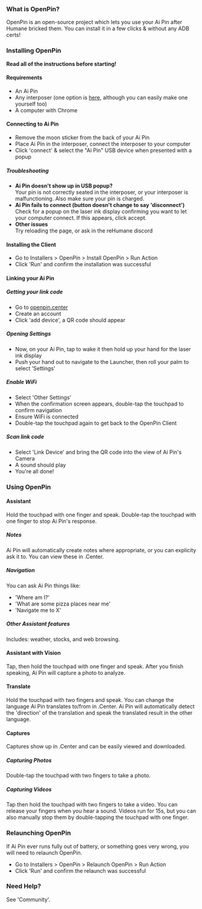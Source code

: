 ### What is OpenPin?

OpenPin is an open-source project which lets you use your Ai Pin after Humane bricked them. You can install it in a few clicks & without any ADB certs!

### Installing OpenPin

**Read all of the instructions before starting!**

#### Requirements

- An Ai Pin
- Any interposer (one option is [here](https://www.etsy.com/listing/1894838497), although you can easily make one yourself too)
- A computer with Chrome

#### Connecting to Ai Pin

- Remove the moon sticker from the back of your Ai Pin
- Place Ai Pin in the interposer, connect the interposer to your computer
- Click 'connect' & select the "Ai Pin" USB device when presented with a popup

##### Troubleshooting

- **Ai Pin doesn't show up in USB popup?**<br />
  Your pin is not correctly seated in the interposer, or your interposer is malfunctioning. Also make sure your pin is charged.
- **Ai Pin fails to connect (button doesn't change to say 'disconnect')**<br />
  Check for a popup on the laser ink display confirming you want to let your computer connect. If this appears, click accept.
- **Other issues**<br />
  Try reloading the page, or ask in the reHumane discord

#### Installing the Client

- Go to Installers > OpenPin > Install OpenPin > Run Action
- Click 'Run' and confirm the installation was successful

#### Linking your Ai Pin

##### Getting your link code

- Go to [openpin.center](https://openpin.center/)
- Create an account
- Click 'add device', a QR code should appear

##### Opening Settings

- Now, on your Ai Pin, tap to wake it then hold up your hand for the laser ink display
- Push your hand out to navigate to the Launcher, then roll your palm to select 'Settings'

##### Enable WiFi

- Select 'Other Settings'
- When the confirmation screen appears, double-tap the touchpad to confirm navigation
- Ensure WiFi is connected
- Double-tap the touchpad again to get back to the OpenPin Client

##### Scan link code

- Select 'Link Device' and bring the QR code into the view of Ai Pin's Camera
- A sound should play
- You're all done!

### Using OpenPin

#### Assistant

Hold the touchpad with one finger and speak. Double-tap the touchpad with one finger to stop Ai Pin's response.

##### Notes

Ai Pin will automatically create notes where appropriate, or you can explicity ask it to. You can view these in .Center.

##### Navigation

You can ask Ai Pin things like:

- 'Where am I?'
- 'What are some pizza places near me'
- 'Navigate me to X'

##### Other Assistant features

Includes: weather, stocks, and web browsing.

#### Assistant with Vision

Tap, then hold the touchpad with one finger and speak. After you finish speaking, Ai Pin will capture a photo to analyze.

#### Translate

Hold the touchpad with two fingers and speak. You can change the language Ai Pin translates to/from in .Center.
Ai Pin will automatically detect the 'direction' of the translation and speak the translated result in the other language.

#### Captures

Captures show up in .Center and can be easily viewed and downloaded.

##### Capturing Photos

Double-tap the touchpad with two fingers to take a photo.

##### Capturing Videos

Tap then hold the touchpad with two fingers to take a video. You can release your fingers when you hear a sound.
Videos run for 15s, but you can also manually stop them by double-tapping the touchpad with one finger.

### Relaunching OpenPin

If Ai Pin ever runs fully out of battery, or something goes very wrong, you will need to relaunch OpenPin.

- Go to Installers > OpenPin > Relaunch OpenPin > Run Action
- Click 'Run' and confirm the relaunch was successful

### Need Help?

See 'Community'.
